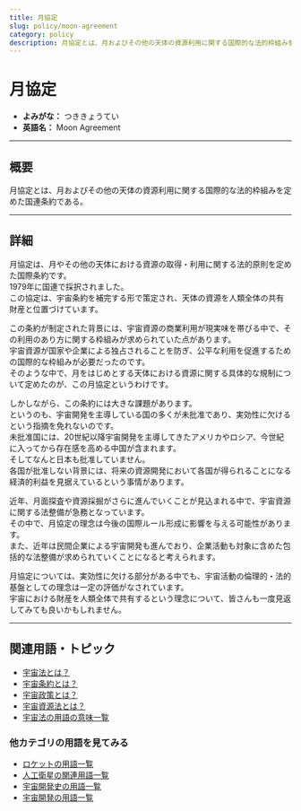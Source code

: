 ```yaml
---
title: 月協定
slug: policy/moon-agreement
category: policy
description: 月協定とは、月およびその他の天体の資源利用に関する国際的な法的枠組みを定めた国連条約である。
---
```



<Head>
  <script type="application/ld+json">
    {`{
      "@context": "https://schema.org",
      "@type": "DefinedTerm",
      "name": "月協定",
      "inDefinedTermSet": "https://www.space-portal.org",
      "termCode": "policy/moon-agreement",
      "description": "月協定とは、月およびその他の天体の資源利用に関する国際的な法的枠組みを定めた国連条約である。",
      "url": "https://www.space-portal.org/docs/policy/moon-agreement"
    }`}
  </script>
</Head>

# 月協定

- **よみがな：** つききょうてい  
- **英語名：** Moon Agreement  

---

## 概要

月協定とは、月およびその他の天体の資源利用に関する国際的な法的枠組みを定めた国連条約である。

---

## 詳細

月協定は、月やその他の天体における資源の取得・利用に関する法的原則を定めた国際条約です。  
1979年に国連で採択されました。  
この協定は、宇宙条約を補完する形で策定され、天体の資源を人類全体の共有財産と位置づけています。  

この条約が制定された背景には、宇宙資源の商業利用が現実味を帯びる中で、その利用のあり方に関する枠組みが求められていた点があります。  
宇宙資源が国家や企業による独占されることを防ぎ、公平な利用を促進するための国際的な枠組みが必要だったのです。  
そのような中で、月をはじめとする天体における資源に関する具体的な規制について定めたのが、この月協定というわけです。  

しかしながら、この条約には大きな課題があります。  
というのも、宇宙開発を主導している国の多くが未批准であり、実効性に欠けるという指摘を免れないのです。  
未批准国には、20世紀以降宇宙開発を主導してきたアメリカやロシア、今世紀に入ってから存在感を高める中国が含まれます。  
そしてなんと日本も批准していません。  
各国が批准しない背景には、将来の資源開発において各国が得られることになる経済的利益を見据えているという事情があります。  

近年、月面探査や資源採掘がさらに進んでいくことが見込まれる中で、宇宙資源に関する法整備が急務となっています。  
その中で、月協定の理念は今後の国際ルール形成に影響を与える可能性があります。  
また、近年は民間企業による宇宙開発も進んでおり、企業活動も対象に含めた包括的な法整備が求められていくことになると考えられます。  

月協定については、実効性に欠ける部分がある中でも、宇宙活動の倫理的・法的基盤としての理念は一定の評価がなされています。  
宇宙における財産を人類全体で共有するという理念について、皆さんも一度見返してみても良いかもしれません。  

---

## 関連用語・トピック

- [宇宙法とは？](docs/policy/space-law)
- [宇宙条約とは？](docs/policy/outer-space-treaty)
- [宇宙政策とは？](docs/policy/space-policy)
- [宇宙資源法とは？](docs/policy/space-resources-law)
- [宇宙法の用語の意味一覧](docs/category/policy)

### 他カテゴリの用語を見てみる
- [ロケットの用語一覧](docs/category/rocket)
- [人工衛星の関連用語一覧](docs/category/satellite)
- [宇宙開発史の用語一覧](docs/category/history)
- [宇宙開発の用語一覧](docs/category/glossary)


